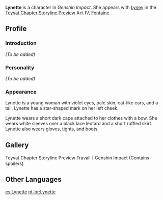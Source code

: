 {{Character Infobox
|image            = Character Lynette Portrait.png
|type             = NPC
|name             = Lynette
|element          = 
|weapon           = 
|rarity           = 
|title            = 
|title2           = 
|title3           = 
|birthday         = 
|region           = Fontaine
|affiliation      = 
|voiceEN          = 
|voiceCN          = 
|voiceJP          = 
}}

'''Lynette''' is a character in ''Genshin Impact''. She appears with [[Lyney]] in the [https://youtu.be/TAlKhARUcoY Teyvat Chapter Storyline Preview] Act IV, [[Fontaine]].

==Profile==
===Introduction===
<!-- {{Quote|Introduction text on the character's page on the official website.|Description on the Official Website<ref>Official Genshin Impact Website: [link Lynette]</ref>}}-->
''(To be added)''

===Personality===
<!-- {{Quote|In-game character attributes and profile page text.|In-game character attributes and profile page text.}} -->
''(To be added)''

===Appearance===
Lynette is a young woman with violet eyes, pale skin, cat-like ears, and a tail. Lynette has a star-shaped mark on her left cheek.

Lynette wears a short dark cape attached to her clothes with a bow. She wears white sleeves over a black lace leotard and a short ruffled skirt. Lynette also wears gloves, tights, and boots.

==Gallery==
<gallery hideaddbutton="true" captionalign="center">
Teyvat Chapter Storyline Preview Travail｜Genshin Impact (Contains spoilers)
</gallery>

==Other Languages==
{{Other Languages|default_hidden = 1
|en      = Lynette
|zhs     = 琳妮特
|zhs_rm  = Línnītè
|zht     = 琳妮特
|zht_rm  = Línnītè
|ja      = リネット
|ja_rm   = Rinetto
|ko      = 리넷
|ko_rm   = Rinet
|es      = Lynette
|fr      = Lynette
|ru      = Линетт
|th      = Lynette
|vi      = Lynette
|de      = Lynette
|id      = Lynette
|pt      = Lynette
}}
<!--
==Change History==
{{Change History|}}

==References==
{{Reflist}}
-->
[[es:Lynette]]
[[pt-br:Lynette]]